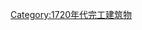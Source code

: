 {{Buildings and structures completed in year|18|17|1722}}
[[Category:1720年代完工建筑物|Category:1720年代完工建筑物]]